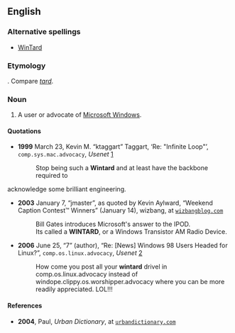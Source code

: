 {{rfv|Like "[[Mactard]]", this word appears always to be used in contexts that make it clear that it means "[[Win]]" + "[[tard]]".}}
==English==

===Alternative spellings===

* [[WinTard]]

===Etymology===

{{portmanteau|Windows|retard}}. Compare ''[[tard]]''.

===Noun===
{{en-noun}}

# {{context|slang|pejorative}} A user or advocate of [[w:Microsoft Windows|Microsoft Windows]].

====Quotations====
*'''1999''' March 23, Kevin M. “ktaggart” Taggart, ‘Re: "Infinite Loop"’, <tt>comp.sys.mac.advocacy</tt>, ''Usenet'' [http://groups.google.com/group/comp.sys.mac.advocacy/msg/c036c35907ca1380]
*: Stop being such a '''Wintard''' and at least have the backbone required to 
acknowledge some brilliant engineering.
*'''2003''' January 7, “jmaster”, as quoted by Kevin Aylward, “Weekend Caption Contest™ Winners” (January 14), wizbang, at <tt>[http://wizbangblog.com/2005/01/14/weekend-caption-contest-winners.php wizbangblog.com]</tt>
*: Bill Gates introduces Microsoft's answer to the IPOD.
*: Its called a '''WINTARD''', or a Windows Transistor AM Radio Device.
*'''2006''' June 25, “7” (author), “Re: [News] Windows 98 Users Headed for Linux?”, <tt>comp.os.linux.advocacy</tt>, ''Usenet'' [http://schestowitz.com/UseNet/2006/June_2006_3/msg00478.html]
*: How come you post all your '''wintard''' drivel in comp.os.linux.advocacy instead of windope.clippy.os.worshipper.advocacy where you can be more readily appreciated. LOL!!!

====References====
* '''2004''', Paul, ''Urban Dictionary'', at <tt>[http://www.urbandictionary.com/define.php?term=wintard urbandictionary.com]</tt>
